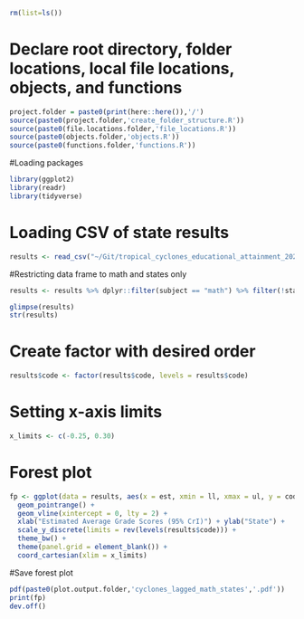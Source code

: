 ```r
rm(list=ls())
```

# Declare root directory, folder locations, local file locations, objects, and functions
```r
project.folder = paste0(print(here::here()),'/')
source(paste0(project.folder,'create_folder_structure.R'))
source(paste0(file.locations.folder,'file_locations.R'))
source(paste0(objects.folder,'objects.R'))
source(paste0(functions.folder,'functions.R'))
```

#Loading packages
```r
library(ggplot2)
library(readr)
library(tidyverse)
```

# Loading CSV of state results
```r
results <- read_csv("~/Git/tropical_cyclones_educational_attainment_2022/output/model_output/cyclones_did_lagged_national.csv")
```

#Restricting data frame to math and states only 
```r
results <- results %>% dplyr::filter(subject == "math") %>% filter(!state %in% c('0'))

glimpse(results)
str(results)
```

# Create factor with desired order
```r
results$code <- factor(results$code, levels = results$code)
```

# Setting x-axis limits
```r
x_limits <- c(-0.25, 0.30)
```

# Forest plot
```r
fp <- ggplot(data = results, aes(x = est, xmin = ll, xmax = ul, y = code)) + 
  geom_pointrange() + 
  geom_vline(xintercept = 0, lty = 2) + 
  xlab("Estimated Average Grade Scores (95% CrI)") + ylab("State") + 
  scale_y_discrete(limits = rev(levels(results$code))) + 
  theme_bw() + 
  theme(panel.grid = element_blank()) + 
  coord_cartesian(xlim = x_limits)
```


#Save forest plot
```r
pdf(paste0(plot.output.folder,'cyclones_lagged_math_states','.pdf'))
print(fp)
dev.off()
```


